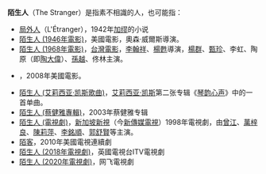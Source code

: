 '''陌生人'''（The Stranger）是指素不相識的人，也可能指：
{{wiktionary}}
* [[異鄉人_(卡繆)|局外人]]（L'Étranger），1942年[[加缪|加缪]]的小说
* [[陌生人_(1946年電影)|陌生人 (1946年電影)]]，美國電影，奧森·威爾斯導演。
* [[陌生人_(1968年電影)|陌生人 (1968年電影)]]，[[台灣電影|台灣電影]]，[[李翰祥|李翰祥]]、[[楊甦|楊甦]]導演，[[楊群_(演員)|楊群]]、[[甄珍|甄珍]]、李虹、陶原（即[[陶大偉|陶大偉]]）、[[孫越_(台灣演員)|孫越]]、佟林主演。
* {{Le|陌路狂殺|The Strangers (2008 film)}}，2008年美國電影。
* [[陌生人_(艾莉西亚·凯斯歌曲)|陌生人 (艾莉西亚·凯斯歌曲)]]，[[艾莉西亚·凯斯|艾莉西亚·凯斯]]第二张专辑《[[琴韵心声|琴韵心声]]》中的一首单曲。
* [[陌生人_(蔡健雅專輯)|陌生人 (蔡健雅專輯)]]，2003年蔡健雅专辑
* [[陌生人_(電視劇)|陌生人 (電視劇)]]，[[新加坡|新加坡]][[新加坡電視機構|新視]]（今[[新傳媒電視|新傳媒電視]]）1998年電視劇，由[[曾江|曾江]]、[[萬梓良|萬梓良]]、[[陳莉萍|陳莉萍]]、[[李銘順|李銘順]]、[[郭舒賢|郭舒賢]]等主演。
* [[陌客|陌客]]，2010年美國電視連續劇
* [[陌路追凶_(2018年電視劇)|陌生人 (2018年電視劇)]]，英國電視台ITV電視劇
* [[陌生人_(2020年電視劇)|陌生人 (2020年電視劇)]]，网飞電視劇

{{disambig|Cat=三字作品消歧义}}